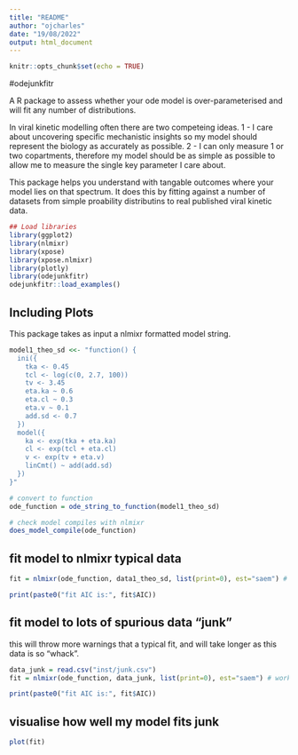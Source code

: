 ---
title: "README"
author: "ojcharles"
date: "19/08/2022"
output: html_document
---

```{r setup, include=FALSE}
knitr::opts_chunk$set(echo = TRUE)

```



#odejunkfitr

A R package to assess whether your ode model is over-parameterised and will fit any number of distributions. 

In viral kinetic modelling often there are two competeing ideas. 1 - I care about uncovering specific mechanistic insights so  my model should represent the biology as accurately as possible. 2 - I can only measure 1 or two copartments, therefore my model should be as simple as possible to allow me to measure the single key parameter I care about.

This package helps you understand with tangable outcomes where your model lies on that spectrum. It does this by fitting against a number of datasets from simple proability distributins to real published viral kinetic data.




```{r setup, echo = F}
## Load libraries
library(ggplot2)
library(nlmixr)
library(xpose)
library(xpose.nlmixr)
library(plotly)
library(odejunkfitr)
odejunkfitr::load_examples()

```

## Including Plots

This package takes as input a nlmixr formatted model string.

```{r pressure, echo=FALSE}
model1_theo_sd <<- "function() {
  ini({
    tka <- 0.45
    tcl <- log(c(0, 2.7, 100))
    tv <- 3.45
    eta.ka ~ 0.6
    eta.cl ~ 0.3
    eta.v ~ 0.1
    add.sd <- 0.7
  })
  model({
    ka <- exp(tka + eta.ka)
    cl <- exp(tcl + eta.cl)
    v <- exp(tv + eta.v)
    linCmt() ~ add(add.sd)
  })
}"

# convert to function
ode_function = ode_string_to_function(model1_theo_sd)

# check model compiles with nlmixr
does_model_compile(ode_function)
```


## fit model to nlmixr typical data



```{r}
fit = nlmixr(ode_function, data1_theo_sd, list(print=0), est="saem") # works

print(paste0("fit AIC is:", fit$AIC))
```


## fit model to lots of spurious data "junk"

this will throw more warnings that a typical fit, and will take longer as this data is so "whack".


```{r}
data_junk = read.csv("inst/junk.csv")
fit = nlmixr(ode_function, data_junk, list(print=0), est="saem") # works

print(paste0("fit AIC is:", fit$AIC))
```

## visualise how well my model fits junk

```{r}
plot(fit)

```


